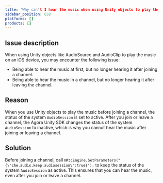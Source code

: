 ```yaml
---
title: 'Why can't I hear the music when using Unity objects to play the music?'
sidebar_position: 658
platforms: []
products: []
---
```


## Issue description

When using Unity objects like AudioSource and AudioClip to play the music on an iOS device, you may encounter the following issue:

- Being able to hear the music at first, but no longer hearing it after joining a channel.
- Being able to hear the music in a channel, but no longer hearing it after leaving the channel.

## Reason

When you use Unity objects to play the music before joining a channel, the status of the system `AudioSession` is set to active. After you join or leave a channel, the Agora Unity SDK changes the status of the system `AudioSession` to inactive, which is why you cannot hear the music after joining or leaving a channel.

## Solution

Before joining a channel, call `mRtcEngine.SetParameters("{\"che.audio.keep.audiosession\":true}");` to keep the status of the system `AudioSession` as active. This ensures that you can hear the music, even after you join or leave a channel.